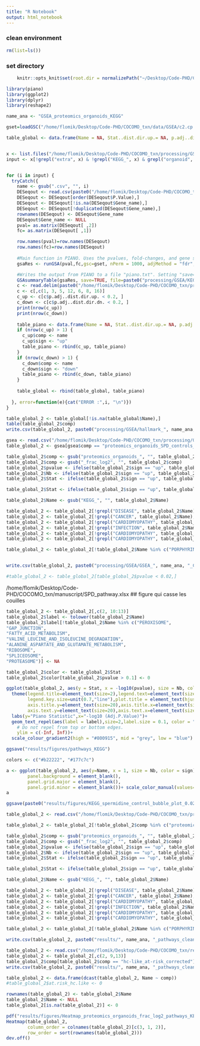 ```yaml
---
title: "R Notebook"
output: html_notebook
---
```



### clean environment
```r
rm(list=ls())
```

### set directory
```r
    knitr::opts_knit$set(root.dir = normalizePath("~/Desktop/Code-PHD/COCOMO_txn/")) 
```

```r
library(piano)
library(ggplot2)
library(dplyr)
library(reshape2)
```

```r
name_ana <- "GSEA_proteomics_organoids_KEGG"
```

```r
gset=loadGSC("/home/flomik/Desktop/Code-PHD/COCOMO_txn/data/GSEA/c2.cp.kegg.v7.5.1.symbols.gmt")
```



```r
table_global <- data.frame(Name = NA, Stat..dist.dir.up.= NA, p.adj..dist.dir.up.= NA, Genes..up. = NA, Stat..dist.dir.dn.= NA, p.adj..dist.dir.dn.= NA, Genes..down. = NA, comp = NA, sign = NA)


x <- list.files("/home/flomik/Desktop/Code-PHD/COCOMO_txn/processing/GSEA")
input <- x[!grepl("extra", x) & !grepl("KEGG_", x) & grepl("organoid", x) & grepl("_frac", x) & grepl("_log", x)]


for (i in input) {
  tryCatch({
    name <- gsub(".csv", "", i)
    DESeqout <- read.csv(paste0("/home/flomik/Desktop/Code-PHD/COCOMO_txn/processing/GSEA/", i))
    DESeqout <- DESeqout[order(DESeqout$P.Value),]
    DESeqout <- DESeqout[!is.na(DESeqout$Gene_name),]
    DESeqout <- DESeqout[!duplicated(DESeqout$Gene_name),]
    rownames(DESeqout) <- DESeqout$Gene_name
    DESeqout$Gene_name <- NULL
    pval= as.matrix(DESeqout[ ,2]) 
    fc= as.matrix(DESeqout[ ,1]) 

    row.names(pval)=row.names(DESeqout)
    row.names(fc)=row.names(DESeqout)
  
    #Main function in PIANO. Uses the pvalues, fold-changes, and gene sets. 
    gsaRes <- runGSA(pval,fc,gsc=gset, nPerm = 1000, adjMethod = "fdr", gsSizeLim=c(10,800))

    #Writes the output from PIANO to a file "piano.txt". Setting "save=FALSE" simply shows the result from PIANO
    GSAsummaryTable(gsaRes, save=TRUE, file=paste0("processing/GSEA/KEGG_", name_ana, "_",name[i], "_2.txt"))
    c <- read.delim(paste0("/home/flomik/Desktop/Code-PHD/COCOMO_txn/processing/GSEA/KEGG_", name_ana, "_", name[i], "_2.txt"))
    c <- c[,c(1, 3, 5, 12, 6, 8, 16)]
    c_up <- c[c$p.adj..dist.dir.up. < 0.2, ]
    c_down <- c[c$p.adj..dist.dir.dn. < 0.2, ]
    print(nrow(c_up))
    print(nrow(c_down))
    
    table_piano <- data.frame(Name = NA, Stat..dist.dir.up.= NA, p.adj..dist.dir.up.= NA, Genes..up. = NA, Stat..dist.dir.dn.= NA, p.adj..dist.dir.dn.= NA, Genes..down. = NA, comp = NA, sign = NA)
    if (nrow(c_up) > 1) {
      c_up$comp <- name
      c_up$sign <- "up"
      table_piano <- rbind(c_up, table_piano)
    }
    if (nrow(c_down) > 1) {
      c_down$comp <- name
      c_down$sign <- "down"
      table_piano <- rbind(c_down, table_piano)
    }
    
    table_global <- rbind(table_global, table_piano)
    
  }, error=function(e){cat("ERROR :",i, "\n")})
}
```


```r
table_global_2 <- table_global[!is.na(table_global$Name),]
table(table_global_2$comp)
write.csv(table_global_2, paste0("processing/GSEA/hallmark_", name_ana, "_all_comparisons.csv"))
```

```r
gsea <- read.csv("/home/flomik/Desktop/Code-PHD/COCOMO_txn/processing/GSEA/hallmark_GSEA_proteomics_organoids_KEGG_all_comparisons.csv")
table_global_2 <- gsea[gsea$comp == "proteomics_organoids_SPD_controls_frac_log2",]

table_global_2$comp <- gsub("proteomics_organoids_", "", table_global_2$comp)
table_global_2$comp <- gsub("_frac_log2", "", table_global_2$comp)
table_global_2$pvalue <- ifelse(table_global_2$sign == "up", table_global_2$p.adj..dist.dir.up., table_global_2$p.adj..dist.dir.dn.)
table_global_2$Nb <- ifelse(table_global_2$sign == "up", table_global_2$Genes..up., table_global_2$Genes..down.)
table_global_2$Stat <- ifelse(table_global_2$sign == "up", table_global_2$Stat..dist.dir.up., table_global_2$Stat..dist.dir.dn.)

table_global_2$Stat <- ifelse(table_global_2$sign == "up", table_global_2$Stat, -table_global_2$Stat)

table_global_2$Name <- gsub("KEGG_", "", table_global_2$Name)

table_global_2 <- table_global_2[!grepl("DISEASE", table_global_2$Name),]
table_global_2 <- table_global_2[!grepl("CANCER", table_global_2$Name),]
table_global_2 <- table_global_2[!grepl("CARDIOMYOPATHY", table_global_2$Name),]
table_global_2 <- table_global_2[!grepl("INFECTION", table_global_2$Name),]
table_global_2 <- table_global_2[!grepl("CARDIOMYOPATHY", table_global_2$Name),]
table_global_2 <- table_global_2[!grepl("CARDIOMYOPATHY", table_global_2$Name),]

table_global_2 <- table_global_2[!table_global_2$Name %in% c("PORPHYRIN_AND_CHLOROPHYLL_METABOLISM", "OLFACTORY_TRANSDUCTION", "MELANOGENESIS"),]


write.csv(table_global_2, paste0("processing/GSEA/GSEA_", name_ana, "_Control_vs_SPD.csv"))

#table_global_2 <- table_global_2[table_global_2$pvalue < 0.02,]
```

/home/flomik/Desktop/Code-PHD/COCOMO_txn/manuscript/SPD_pathway.xlsx
## figure qui casse les couilles
```r
table_global_2 <- table_global_2[,c(2, 10:13)]
table_global_2$label <- tolower(table_global_2$Name)
table_global_2$label[!table_global_2$Name %in% c("PEROXISOME",
"GAP_JUNCTION",
"FATTY_ACID_METABOLISM",
"VALINE_LEUCINE_AND_ISOLEUCINE_DEGRADATION",
"ALANINE_ASPARTATE_AND_GLUTAMATE_METABOLISM",
"RIBOSOME",
"SPLICEOSOME",
"PROTEASOME")] <- NA
```


```r
table_global_2$color <- table_global_2$Stat
table_global_2$color[table_global_2$pvalue > 0.1] <- 0
```

```r
ggplot(table_global_2, aes(y = Stat, x = -log10(pvalue), size = Nb, color = color))+geom_point()+ 
  theme(legend.title=element_text(size=2),legend.text=element_text(size=2),
        legend.key.size=unit(0.7,"line"),plot.title = element_text(hjust = 0.5),
        axis.title.y=element_text(size=20),axis.title.x=element_text(size=20),
        axis.text.y=element_text(size=20),axis.text.x=element_text(size=20)) +
  labs(y="Piano Statistic",x="-log10 (Adj.P.Value)")+
  geom_text_repel(aes(label = label),size=2,label.size = 0.1, color = "black", xlim = c(NA, Inf),
    # Do not repel from top or bottom edges.
    ylim = c(-Inf, Inf))+
  scale_colour_gradient2(high = "#800915", mid = "grey", low = "blue")

ggsave("results/figures/pathways_KEGG")
```

```r
colors <- c("#b22222", "#177c7c")
```

```r
a <- ggplot(table_global_2, aes(y=Name, x = 1, size = Nb, color = sign))+geom_point()+theme_light()+ labs(title="", x="", y="", fill="")+ theme(
        panel.background = element_blank(),
        panel.grid.major = element_blank(), 
        panel.grid.minor = element_blank())+ scale_color_manual(values=colors)+ylab("Piano Statistics")+xlab("")+ theme(axis.text.x = element_blank())
a

ggsave(paste0("results/figures/KEGG_spermidine_control_bubble_plot_0.02.pdf"), height = 2, width = 5)
```


```r
table_global_2 <- read.csv("/home/flomik/Desktop/Code-PHD/COCOMO_txn/processing/GSEA/hallmark_GSEA_proteomics_organoids_KEGG_all_comparisons.csv")
```

```r
table_global_2 <- table_global_2[!table_global_2$comp %in% c("proteomics_organoids_SPD_controls_frac_log2", "proteomics_organoids_hc-like_at-risk_frac_log2"),]
```

```r
table_global_2$comp <- gsub("proteomics_organoids_", "", table_global_2$comp)
table_global_2$comp <- gsub("_frac_log2", "", table_global_2$comp)
table_global_2$pvalue <- ifelse(table_global_2$sign == "up", table_global_2$p.adj..dist.dir.up., table_global_2$p.adj..dist.dir.dn.)
table_global_2$Nb <- ifelse(table_global_2$sign == "up", table_global_2$Genes..up., table_global_2$Genes..down.)
table_global_2$Stat <- ifelse(table_global_2$sign == "up", table_global_2$Stat..dist.dir.up., table_global_2$Stat..dist.dir.dn.)

table_global_2$Stat <- ifelse(table_global_2$sign == "up", table_global_2$Stat, -table_global_2$Stat)

table_global_2$Name <- gsub("KEGG_", "", table_global_2$Name)

table_global_2 <- table_global_2[!grepl("DISEASE", table_global_2$Name),]
table_global_2 <- table_global_2[!grepl("CANCER", table_global_2$Name),]
table_global_2 <- table_global_2[!grepl("CARDIOMYOPATHY", table_global_2$Name),]
table_global_2 <- table_global_2[!grepl("INFECTION", table_global_2$Name),]
table_global_2 <- table_global_2[!grepl("CARDIOMYOPATHY", table_global_2$Name),]
table_global_2 <- table_global_2[!grepl("CARDIOMYOPATHY", table_global_2$Name),]

table_global_2 <- table_global_2[!table_global_2$Name %in% c("PORPHYRIN_AND_CHLOROPHYLL_METABOLISM", "OLFACTORY_TRANSDUCTION"),]
```


```r
write.csv(table_global_2, paste0("results/", name_ana, "_pathways_clean.csv"))
```

```r
table_global_2 <- read.csv("/home/flomik/Desktop/Code-PHD/COCOMO_txn/results/GSEA_proteomics_organoids_KEGG_pathways_clean.csv")
table_global_2 <- table_global_2[,c(2, 9,13)]
table_global_2$comp[table_global_2$comp == "hc-like_at-risk_corrected"] <- "at-risk_hc-like_corrected"
write.csv(table_global_2, paste0("results/", name_ana, "_pathways_clean_corrected.csv"))

table_global_2 <- data.frame(dcast(table_global_2, Name ~ comp))
#table_global_2$at.risk_hc.like <- 0
```

```r
rownames(table_global_2) <- table_global_2$Name
table_global_2$Name <- NULL
table_global_2[is.na(table_global_2)] <- 0
```

```r
pdf("results/figures/Heatmap_proteomics_organoids_frac_log2_pathways_KEGG_FDR_0.2.pdf", width = 5, height = 5)
Heatmap(table_global_2, 
        column_order = colnames(table_global_2)[c(3, 1, 2)],
        row_order = sort(rownames(table_global_2)))
dev.off()
```


